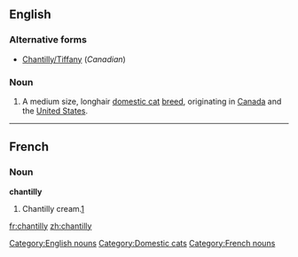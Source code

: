 ==English==

===Alternative forms===
* [[Chantilly/Tiffany]] (''Canadian'')

===Noun===
{{en-noun|?}}
{{wikipedia|Chantilly-Tiffany (cat)}}

# A medium size, longhair [[domestic cat]] [[breed]], originating in [[Canada]] and the [[United States]].

[[Category:English nouns]]

----

==French==

===Noun===
'''chantilly''' {{f}}

# Chantilly cream.[[w:Chantilly cream|1]]

[[Category:Domestic cats]]
[[Category:French nouns]]{{attention|fr}}

[[fr:chantilly]]
[[zh:chantilly]]